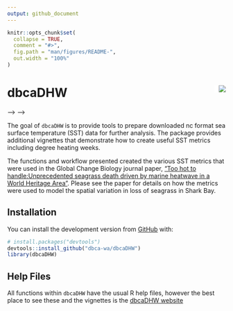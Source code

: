 ```yaml
---
output: github_document
---
```


<!-- README.md is generated from README.Rmd. Please edit that file -->

```r
knitr::opts_chunk$set(
  collapse = TRUE,
  comment = "#>",
  fig.path = "man/figures/README-",
  out.width = "100%"
)
```
# dbcaDHW <img src="man/figures/dbcaDHWlogo2011.png" align="right" style="padding-left:10px;background-color:white;" />

<!-- <!-- badges: start --> -->
<!-- [![Project Status: Active â€“ The project has reached a stable, usable state and is being actively developed.](https://www.repostatus.org/badges/latest/active.svg)](https://www.repostatus.org/#active) -->
<!-- [![Lifecycle: stable](https://img.shields.io/badge/lifecycle-stable-brightgreen.svg)](https://www.tidyverse.org/lifecycle/#stable) -->
<!-- [![GitHub issues](https://img.shields.io/github/issues/dbca-wa/rivRmon.svg?style=popout)](https://github.com/dbca-wa/rivRmon/issues/) -->
<!-- [![Last-changedate](https://img.shields.io/github/last-commit/dbca-wa/rivRmon.svg)](https://github.com/dbca-wa/rivRmon/commits/master) -->
<!-- [![Travis build status](https://travis-ci.org/dbca-wa/rivRmon.svg?branch=master)](https://travis-ci.org/dbca-wa/rivRmon) -->
<!-- [![AppVeyor build status](https://ci.appveyor.com/api/projects/status/github/dbca-wa/rivRmon?branch=master&svg=true)](https://ci.appveyor.com/project/dbca-wa/rivRmon) -->
<!-- [![Github top language](https://img.shields.io/github/languages/top/dbca-wa/rivRmon.svg)](https://github.com/dbca-wa/rivRmon/) -->
<!-- [![DOI](https://zenodo.org/badge/202643428.svg)](https://zenodo.org/badge/latestdoi/202643428) -->
<!-- <!-- badges: end --> -->

The goal of `dbcaDHW` is to provide tools to prepare downloaded nc format sea surface temperature (SST) data for further analysis. The package provides additional vignettes that demonstrate how to create useful SST metrics including degree heating weeks.

The functions and workflow presented created the various SST metrics that were used in the Global Change Biology journal paper, ["Too hot to handle:Unprecedented seagrass death driven by marine heatwave in a World Heritage Area"](https://onlinelibrary.wiley.com/doi/abs/10.1111/gcb.15065). Please see the paper for details on how the metrics were used to model the spatial variation in loss of seagrass in Shark Bay.

## Installation

You can install the development version from [GitHub](https://github.com/dbca-wa) with:

``` r
# install.packages("devtools")
devtools::install_github("dbca-wa/dbcaDHW")
library(dbcaDHW)
```
## Help Files

All functions within `dbcaDHW` have the usual R help files, however the best place to see these and the vignettes is the [dbcaDHW website](https://dbca-wa.github.io/dbcaDHW/index.html)
